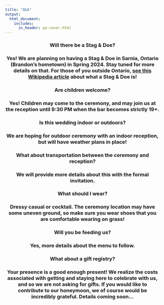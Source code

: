 ```yaml
---
title: "Q&A"
output:
  html_document:
    includes:
      in_header: qa-cover.html
---
```


<center>

### **Will there be a Stag & Doe?**

### Yes! We are planning on having a Stag & Doe in Sarnia, Ontario (Brandon's hometown) in Spring 2024. Stay tuned for more details on that. For those of you outside Ontario, [see this Wikipedia article](https://en.wikipedia.org/wiki/Stag_and_doe) about what a Stag & Doe is!

### **Are children welcome?**

### Yes! Children may come to the ceremony, and may join us at the reception until 9:30 PM when the bar becomes strictly 19+.



### **Is this wedding indoor or outdoors?**

### We are hoping for outdoor ceremony with an indoor reception, but will have weather plans in place!

### **What about transportation between the ceremony and reception?**

### We will provide more details about this with the formal invitation.


### **What should I wear?**

### Dressy casual or cocktail. The ceremony location may have some uneven ground, so make sure you wear shoes that you are comfortable wearing on grass!

### **Will you be feeding us?**

### Yes, more details about the menu to follow.

### **What about a gift registry?**

### Your presence is a good enough present! We realize the costs associated with getting and staying here to celebrate with us, and so we are not asking for gifts. If you would like to contribute to our honeymoon, we of course would be incredibly grateful. Details coming soon...

</center>